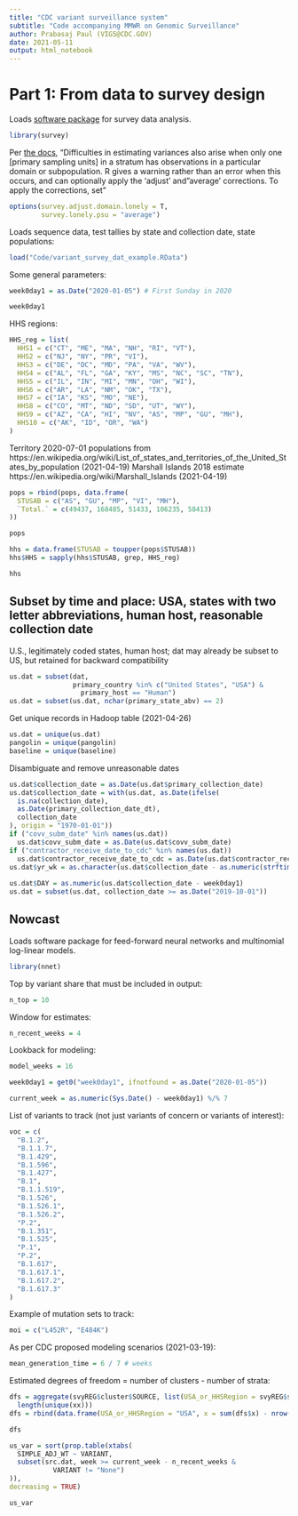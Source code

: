 ```yaml
---
title: "CDC variant surveillance system"
subtitle: "Code accompanying MMWR on Genomic Surveillance"
author: Prabasaj Paul (VIG5@CDC.GOV)
date: 2021-05-11
output: html_notebook
---
```


# Part 1: From data to survey design
 
Loads [software package](https://r-survey.r-forge.r-project.org/survey/) for survey data analysis.

```r
library(survey)
```

Per [the docs](https://r-survey.r-forge.r-project.org/survey/exmample-lonely.html), "Difficulties in estimating variances also arise when only one [primary sampling units] in a stratum has observations in a particular domain or subpopulation. R gives a warning rather than an error when this occurs, and can optionally apply the 'adjust' and "average' corrections. To apply the corrections, set"

```r
options(survey.adjust.domain.lonely = T,
        survey.lonely.psu = "average")
```

Loads sequence data, test tallies by state and collection date, state populations:

```r
load("Code/variant_survey_dat_example.RData")
```

Some general parameters:

```r
week0day1 = as.Date("2020-01-05") # First Sunday in 2020

week0day1
```

HHS regions:

```r
HHS_reg = list(
  HHS1 = c("CT", "ME", "MA", "NH", "RI", "VT"),
  HHS2 = c("NJ", "NY", "PR", "VI"),
  HHS3 = c("DE", "DC", "MD", "PA", "VA", "WV"),
  HHS4 = c("AL", "FL", "GA", "KY", "MS", "NC", "SC", "TN"),
  HHS5 = c("IL", "IN", "MI", "MN", "OH", "WI"),
  HHS6 = c("AR", "LA", "NM", "OK", "TX"),
  HHS7 = c("IA", "KS", "MO", "NE"),
  HHS8 = c("CO", "MT", "ND", "SD", "UT", "WY"),
  HHS9 = c("AZ", "CA", "HI", "NV", "AS", "MP", "GU", "MH"),
  HHS10 = c("AK", "ID", "OR", "WA")
)
```

Territory 2020-07-01 populations from https://en.wikipedia.org/wiki/List_of_states_and_territories_of_the_United_States_by_population (2021-04-19)
Marshall Islands 2018 estimate https://en.wikipedia.org/wiki/Marshall_Islands (2021-04-19)

```r
pops = rbind(pops, data.frame(
  STUSAB = c("AS", "GU", "MP", "VI", "MH"),
  `Total.` = c(49437, 168485, 51433, 106235, 58413)
))

pops
```

```r
hhs = data.frame(STUSAB = toupper(pops$STUSAB))
hhs$HHS = sapply(hhs$STUSAB, grep, HHS_reg)

hhs
```
## Subset by time and place: USA, states with two letter abbreviations, human host, reasonable collection date

U.S., legitimately coded states, human host; dat may already be subset to US, but retained for backward compatibility

```r
us.dat = subset(dat,
                primary_country %in% c("United States", "USA") &
                  primary_host == "Human")
us.dat = subset(us.dat, nchar(primary_state_abv) == 2)
```

Get unique records in Hadoop table (2021-04-26)

```r
us.dat = unique(us.dat)
pangolin = unique(pangolin)
baseline = unique(baseline)
```

Disambiguate and remove unreasonable dates

```r
us.dat$collection_date = as.Date(us.dat$primary_collection_date)
us.dat$collection_date = with(us.dat, as.Date(ifelse(
  is.na(collection_date),
  as.Date(primary_collection_date_dt),
  collection_date
), origin = "1970-01-01"))
if ("covv_subm_date" %in% names(us.dat))
  us.dat$covv_subm_date = as.Date(us.dat$covv_subm_date)
if ("contractor_receive_date_to_cdc" %in% names(us.dat))
  us.dat$contractor_receive_date_to_cdc = as.Date(us.dat$contractor_receive_date_to_cdc)
us.dat$yr_wk = as.character(us.dat$collection_date - as.numeric(strftime(us.dat$collection_date, format =
                                                                           "%w")))
us.dat$DAY = as.numeric(us.dat$collection_date - week0day1)
us.dat = subset(us.dat, collection_date >= as.Date("2019-10-01"))
```

## Nowcast

Loads software package for feed-forward neural networks and multinomial log-linear models.

```r
library(nnet)
```

Top by variant share that must be included in output:

```r
n_top = 10
```

Window for estimates:

```r
n_recent_weeks = 4
```

Lookback for modeling:

```r
model_weeks = 16
```

```r
week0day1 = get0("week0day1", ifnotfound = as.Date("2020-01-05"))
```

```r
current_week = as.numeric(Sys.Date() - week0day1) %/% 7
```

List of variants to track (not just variants of concern or variants of interest):

```r
voc = c(
  "B.1.2",
  "B.1.1.7",
  "B.1.429",
  "B.1.596",
  "B.1.427",
  "B.1",
  "B.1.1.519",
  "B.1.526",
  "B.1.526.1",
  "B.1.526.2",
  "P.2",
  "B.1.351",
  "B.1.525",
  "P.1",
  "P.2",
  "B.1.617",
  "B.1.617.1",
  "B.1.617.2",
  "B.1.617.3"
)
```

Example of mutation sets to track:

```r
moi = c("L452R", "E484K")
```

As per CDC proposed modeling scenarios (2021-03-19):

```r
mean_generation_time = 6 / 7 # weeks
```

Estimated degrees of freedom = number of clusters - number of strata:

```r
dfs = aggregate(svyREG$cluster$SOURCE, list(USA_or_HHSRegion = svyREG$strata$HHS), function(xx)
  length(unique(xx)))
dfs = rbind(data.frame(USA_or_HHSRegion = "USA", x = sum(dfs$x) - nrow(dfs)), dfs)

dfs
```


```r
us_var = sort(prop.table(xtabs(
  SIMPLE_ADJ_WT ~ VARIANT,
  subset(src.dat, week >= current_week - n_recent_weeks &
           VARIANT != "None")
)),
decreasing = TRUE)

us_var
```



